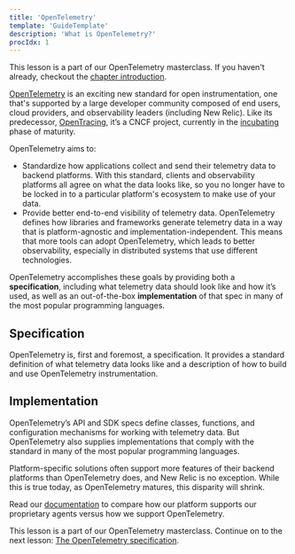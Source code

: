 ```yaml
---
title: 'OpenTelemetry'
template: 'GuideTemplate'
description: 'What is OpenTelemetry?'
procIdx: 1
---
```


<Callout variant="course">

This lesson is a part of our OpenTelemetry masterclass. If you haven't already, checkout the [chapter introduction](/opentelemetry-masterclass/fundamentals).

</Callout>

[OpenTelemetry](https://opentelemetry.io) is an exciting new standard for open instrumentation, one that's supported by a large developer community composed of end users, cloud providers, and observability leaders (including New Relic). Like its predecessor, [OpenTracing](https://opentracing.io), it’s a CNCF project, currently in the [incubating](https://landscape.cncf.io/?view-mode=card&classify=maturity&sort-by=name&sort-direction=asc&item=observability-and-analysis--observability--opentelemetry#maturity--incubating) phase of maturity.

OpenTelemetry aims to:

- Standardize how applications collect and send their telemetry data to backend platforms. With this standard, clients and observability platforms all agree on what the data looks like, so you no longer have to be locked in to a particular platform's ecosystem to make use of your data.
- Provide better end-to-end visibility of telemetry data. OpenTelemetry defines how libraries and frameworks generate telemetry data in a way that is platform-agnostic and implementation-independent. This means that more tools can adopt OpenTelemetry, which leads to better observability, especially in distributed systems that use different technologies.

OpenTelemetry accomplishes these goals by providing both a **specification**, including what telemetry data should look like and how it’s used, as well as an out-of-the-box **implementation** of that spec in many of the most popular programming languages.

## Specification

OpenTelemetry is, first and foremost, a specification. It provides a standard definition of what telemetry data looks like and a description of how to build and use OpenTelemetry instrumentation.

## Implementation

OpenTelemetry’s API and SDK specs define classes, functions, and configuration mechanisms for working with telemetry data. But OpenTelemetry also supplies implementations that comply with the standard in many of the most popular programming languages.

<Callout variant="tip" title="New Relic’s OpenTelemetry support">

Platform-specific solutions often support more features of their backend platforms than OpenTelemetry does, and New Relic is no exception. While this is true today, as OpenTelemetry matures, this disparity will shrink.

Read our [documentation](https://docs.newrelic.com/docs/more-integrations/open-source-telemetry-integrations/opentelemetry/introduction-opentelemetry-new-relic/#choice) to compare how our platform supports our proprietary agents versus how we support OpenTelemetry.

</Callout>

<Callout variant="course">

This lesson is a part of our OpenTelemetry masterclass. Continue on to the next lesson: [The OpenTelemetry specification](/opentelemetry-masterclass/fundamentals/opentelemetry-specification).

</Callout>
